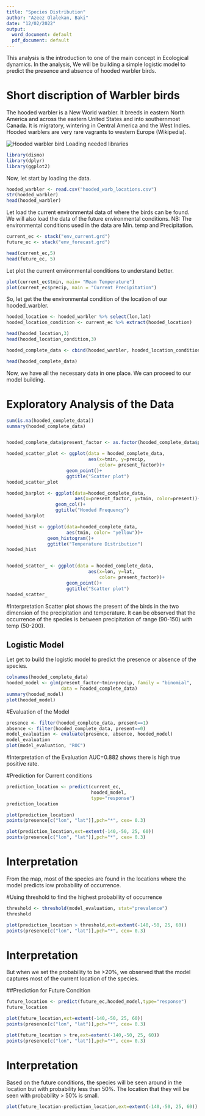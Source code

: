 ---
title: "Species Distribution"
author: "Azeez Olalekan, Baki"
date: "12/02/2022"
output:
  word_document: default
  pdf_document: default
---

This analysis is the introduction to one of the main concept in Ecological dynamics. In the analysis, We will be building a simple logistic model to predict the presence and absence of hooded warbler birds.

# Short discription of Warbler birds

The hooded warbler is a New World warbler. It breeds in eastern North America and across the eastern United States and into southernmost Canada. It is migratory, wintering in Central America and the West Indies. Hooded warblers are very rare vagrants to western Europe (Wikipedia). 

![Hooded warbler bird](C:/Users/dell/OneDrive/Documents/R/Ecological/hooded warbler.jpg)
Loading needed libraries

```{r}
library(dismo)
library(dplyr)
library(ggplot2)
```

Now, let start by loading the data.

```{r}
hooded_warbler <- read.csv("hooded_warb_locations.csv")
str(hooded_warbler)
head(hooded_warbler)
```

Let load the current environmental data of where the birds can be found. We will also load the data of the future environmental conditions. NB: The environmental conditions used in the data are Min. temp and Precipitation.

```{r}
current_ec <- stack("env_current.grd")
future_ec <- stack("env_forecast.grd")

head(current_ec,5)
head(future_ec, 5)
```

Let plot the current environmental conditions to understand better.

```{r}
plot(current_ec$tmin, main= "Mean Temperature")
plot(current_ec$precip, main = "Current Precipitation")
```

So, let get the the environmental condition of the location of our hooded_warbler.

```{r}
hooded_location <- hooded_warbler %>% select(lon,lat)
hooded_location_condition <- current_ec %>% extract(hooded_location)

head(hooded_location,3)
head(hooded_location_condition,3)

hooded_complete_data <- cbind(hooded_warbler, hooded_location_condition)

head(hooded_complete_data)

```

Now, we have all the necessary data in one place. We can proceed to our model building.

# Exploratory Analysis of the Data

```{r, warning=FALSE}
sum(is.na(hooded_complete_data))
summary(hooded_complete_data)


hooded_complete_data$present_factor <- as.factor(hooded_complete_data$present)

hooded_scatter_plot <- ggplot(data = hooded_complete_data, 
                              aes(x=tmin, y=precip,
                                  color= present_factor))+
                      geom_point()+
                      ggtitle("Scatter plot")
hooded_scatter_plot

hooded_barplot <- ggplot(data=hooded_complete_data, 
                         aes(x=present_factor, y=tmin, color=present))+
                  geom_col()+
                  ggtitle("Hooded Frequency")
hooded_barplot

hooded_hist <- ggplot(data=hooded_complete_data, 
                      aes(tmin, color= "yellow"))+
               geom_histogram()+
               ggtitle("Temperature Distribution")
hooded_hist


hooded_scatter_ <- ggplot(data = hooded_complete_data, 
                              aes(x=lon, y=lat,
                                  color= present_factor))+
                      geom_point()+
                      ggtitle("Scatter plot")
hooded_scatter_

```

#Interpretation 
Scatter plot shows the present of the birds in the two dimension of the precipitation and temperature. It can be observed that the occurrence of the species is between precipitation of range (90-150) with temp (50-200).

## Logistic Model
Let get to build the logistic model to predict the presence or absence of the species.

```{r}
colnames(hooded_complete_data)
hooded_model <- glm(present_factor~tmin+precip, family = "binomial", 
                    data = hooded_complete_data)
summary(hooded_model)
plot(hooded_model)
```

\#Evaluation of the Model

```{r}
presence <- filter(hooded_complete_data, present==1)
absence <- filter(hooded_complete_data, present==0)
model_evaluation <- evaluate(presence, absence, hooded_model)
model_evaluation
plot(model_evaluation, "ROC")
```

\#Interpretation of the Evaluation AUC=0.882 shows there is high true positive rate.

\#Prediction for Current conditions

```{r}
prediction_location <- predict(current_ec,
                               hooded_model,
                               type="response")
prediction_location

plot(prediction_location)
points(presence[c("lon", "lat")],pch="*", cex= 0.3)

plot(prediction_location,ext=extent(-140,-50, 25, 60))
points(presence[c("lon", "lat")],pch="*", cex= 0.3)
```

# Interpretation

From the map, most of the species are found in the locations where the model predicts low probability of occurrence.

\#Using threshold to find the highest probability of occurrence

```{r}
threshold <- threshold(model_evaluation, stat="prevalence")
threshold

plot(prediction_location > threshold,ext=extent(-140,-50, 25, 60))
points(presence[c("lon", "lat")],pch="*", cex= 0.3)
```

# Interpretation

But when we set the probability to be \>20%, we observed that the model captures most of the current location of the species.

\#\#Prediction for Future Condition

```{r}
future_location <- predict(future_ec,hooded_model,type="response")
future_location

plot(future_location,ext=extent(-140,-50, 25, 60))
points(presence[c("lon", "lat")],pch="*", cex= 0.3)

plot(future_location > tre,ext=extent(-140,-50, 25, 60))
points(presence[c("lon", "lat")],pch="*", cex= 0.3)
```

# Interpretation

Based on the future conditions, the species will be seen around in the location but with probability less than 50%. The location that they will be seen with probability > 50% is small.

```{r}
plot(future_location-prediction_location,ext=extent(-140,-50, 25, 60))
```
